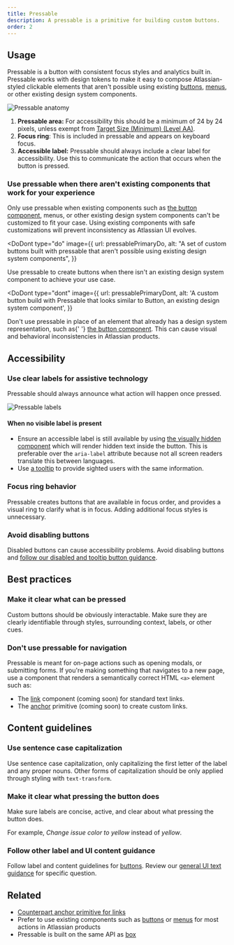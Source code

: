 ```yaml
---
title: Pressable
description: A pressable is a primitive for building custom buttons.
order: 2
---
```



## Usage

Pressable is a button with consistent focus styles and analytics built in. Pressable works with design tokens to make it easy to compose Atlassian-styled clickable elements that aren't possible using existing [buttons](/components/button/examples), [menus](/components/menu/examples), or other existing design system components.

![Pressable anatomy](./images/pressable-anatomy.png)

1. **Pressable area:** For accessibility this should be a minimum of 24 by 24 pixels, unless exempt from [Target Size (Minimum) (Level AA)](https://www.w3.org/WAI/WCAG22/Understanding/target-size-minimum.html).
2. **Focus ring**: This is included in pressable and appears on keyboard focus.
3. **Accessible label:** Pressable should always include a clear label for accessibility. Use this to communicate the action that occurs when the button is pressed.

### Use pressable when there aren't existing components that work for your experience

Only use pressable when existing components such as [the button component](/components/button/examples), menus, or other existing design system components can't be customized to fit your case. Using existing components with safe customizations will prevent inconsistency as Atlassian UI evolves.

<DoDont
  type="do"
  image={{
    url: pressablePrimaryDo,
    alt: "A set of custom buttons built with pressable that aren't possible using existing design system components",
  }}
>
  Use pressable to create buttons when there isn't an existing design system
  component to achieve your use case.
</DoDont>

<DoDont
  type="dont"
  image={{
    url: pressablePrimaryDont,
    alt: 'A custom button build with Pressable that looks similar to Button, an existing design system component',
  }}
>
  Don't use pressable in place of an element that already has a design system
  representation, such as{' '}
  <a href="/components/button/examples">the button component</a>. This can cause
  visual and behavioral inconsistencies in Atlassian products.
</DoDont>

## Accessibility

### Use clear labels for assistive technology

Pressable should always announce what action will happen once pressed.

![Pressable labels](./images/pressable-labels.png)

#### When no visible label is present

- Ensure an accessible label is still available by using [the visually hidden component](/components/visually-hidden/examples) which will render hidden text inside the button. This is preferable over the `aria-label` attribute because not all screen readers translate this between languages.
- Use [a tooltip](/components/tooltip/examples) to provide sighted users with the same information.

### Focus ring behavior

Pressable creates buttons that are available in focus order, and provides a visual ring to clarify what is in focus. Adding additional focus styles is unnecessary.

### Avoid disabling buttons

Disabled buttons can cause accessibility problems. Avoid disabling buttons and [follow our disabled and tooltip button guidance](/components/button/usage#avoid-disabling-buttons).

## Best practices

### Make it clear what can be pressed

Custom buttons should be obviously interactable. Make sure they are clearly identifiable through styles, surrounding context, labels, or other cues.

### Don't use pressable for navigation

Pressable is meant for on-page actions such as opening modals, or submitting forms. If you're making something that navigates to a new page, use a component that renders a semantically correct HTML `<a>` element such as:

- The [link](/components/primitives/link/examples) component (coming soon) for standard text links.
- The [anchor](/components/primitives/anchor/examples) primitive (coming soon) to create custom links.

## Content guidelines

### Use sentence case capitalization

Use sentence case capitalization, only capitalizing the first letter of the label and any proper nouns. Other forms of capitalization should be only applied through styling with `text-transform`.

### Make it clear what pressing the button does

Make sure labels are concise, active, and clear about what pressing the button does.

For example, _Change issue color to yellow_ instead of _yellow_.

### Follow other label and UI content guidance

Follow label and content guidelines for [buttons](/components/button/usage#content-guidelines). Review our [general UI text guidance](/foundations/accessibility/#meaningful-text) for specific question.

## Related

- [Counterpart anchor primitive for links](/components/primitives/button/usage)
- Prefer to use existing components such as [buttons](/components/button/examples) or [menus](/components/menu/examples) for most actions in Atlassian products
- Pressable is built on the same API as [box](/components/primitives/box/usage)
